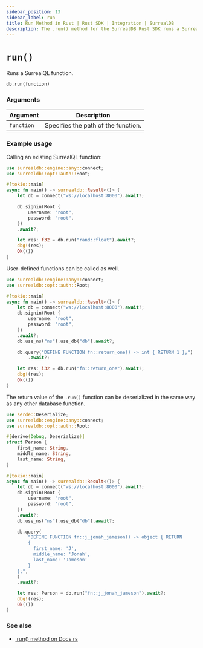 ```yaml
---
sidebar_position: 13
sidebar_label: run
title: Run Method in Rust | Rust SDK | Integration | SurrealDB
description: The .run() method for the SurrealDB Rust SDK runs a SurrealQL function.
---
```


# `run()`

Runs a SurrealQL function.

```rust title="Method Syntax"
db.run(function)
```

### Arguments

<table>
    <thead>
        <tr>
            <th colspan="2" scope="col">Argument</th>
            <th colspan="2" scope="col">Description</th>
        </tr>
    </thead>
    <tbody>
        <tr>
            <td colspan="2" scope="row" data-label="Argument">
                <code>function</code>
            </td>
            <td colspan="2" scope="row" data-label="Description">
                Specifies the path of the function.
            </td>
        </tr>
    </tbody>
</table>


### Example usage

Calling an existing SurrealQL function:

```rust
use surrealdb::engine::any::connect;
use surrealdb::opt::auth::Root;

#[tokio::main]
async fn main() -> surrealdb::Result<()> {
    let db = connect("ws://localhost:8000").await?;

    db.signin(Root {
        username: "root",
        password: "root",
    })
    .await?;

    let res: f32 = db.run("rand::float").await?;
    dbg!(res);
    Ok(())
}
```

User-defined functions can be called as well.

```rust
use surrealdb::engine::any::connect;
use surrealdb::opt::auth::Root;

#[tokio::main]
async fn main() -> surrealdb::Result<()> {
    let db = connect("ws://localhost:8000").await?;
    db.signin(Root {
        username: "root",
        password: "root",
    })
    .await?;
    db.use_ns("ns").use_db("db").await?;

    db.query("DEFINE FUNCTION fn::return_one() -> int { RETURN 1 };")
        .await?;

    let res: i32 = db.run("fn::return_one").await?;
    dbg!(res);
    Ok(())
}
```

The return value of the `.run()` function can be deserialized in the same way as any other database function.

```rust
use serde::Deserialize;
use surrealdb::engine::any::connect;
use surrealdb::opt::auth::Root;

#[derive(Debug, Deserialize)]
struct Person {
    first_name: String,
    middle_name: String,
    last_name: String,
}

#[tokio::main]
async fn main() -> surrealdb::Result<()> {
    let db = connect("ws://localhost:8000").await?;
    db.signin(Root {
        username: "root",
        password: "root",
    })
    .await?;
    db.use_ns("ns").use_db("db").await?;

    db.query(
        "DEFINE FUNCTION fn::j_jonah_jameson() -> object { RETURN 
        { 
          first_name: 'J',
          middle_name: 'Jonah',
          last_name: 'Jameson'
        } 
    };",
    )
    .await?;

    let res: Person = db.run("fn::j_jonah_jameson").await?;
    dbg!(res);
    Ok(())
}
```

### See also

* [.run() method on Docs.rs](https://docs.rs/surrealdb/latest/surrealdb/struct.Surreal.html#method.run)